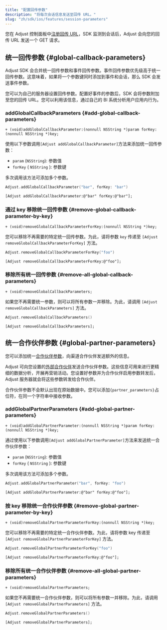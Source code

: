```yaml
---
title: "配置回传参数"
description: "将每次会话信息发送至回传 URL。"
slug: "zh/sdk/ios/features/session-parameters"
---
```


您在 Adjust 控制面板中[注册回传 URL](https://help.adjust.com/zh/article/recommended-placeholders-callbacks)，SDK 监测到会话后，Adjust 会向您的回传 URL 发送一个 GET 请求。

## 统一回传参数 {#global-callback-parameters}

<Callout type="note">

Adjust SDK 会合并统一回传参数和事件回传参数。事件回传参数优先级高于统一回传参数。这意味着，如果将一个参数键同时添加到事件和会话，那么 SDK 会发送事件参数。

</Callout>

您可以为自己的服务器设置回传参数。配置好事件的参数后，SDK 会将参数附加至您的回传 URL。您可以利用该信息，通过自己的 BI 系统分析用户应用内行为。

### addGlobalCallbackParameters {#add-global-callback-parameters}

<CodeBlock title="Method signature">

```objc
+ (void)addGlobalCallbackParameter:(nonnull NSString *)param forKey:(nonnull NSString *)key;
```

</CodeBlock>

使用以下参数调用`[Adjust addGlobalCallbackParameter]`方法来添加统一回传参数：

-  `param` \(`NSString`\): 参数值
-  `forKey` \( `NSString` \): 参数键

多次调用该方法可添加多个参数。

<Tabs>
<Tab title="Swift" sync="swift">

```swift
Adjust.addGlobalCallbackParameter("bar", forKey: "bar")
```

</Tab>
<Tab title="Objective-C" sync="objc">

```objc
[Adjust addGlobalCallbackParameter:@"bar" forKey:@"bar"];
```

</Tab>
</Tabs>

### 通过 key 移除统一回传参数 {#remove-global-callback-parameter-by-key}

<CodeBlock title="Method signature">

```objc
+ (void)removeGlobalCallbackParameterForKey:(nonnull NSString *)key;
```

</CodeBlock>

您可以移除不再需要的特定统一回传参数。为此，请将参数 `key` 传递至 `[Adjust removeGlobalCallbackParameterForKey]` 方法。

<Tabs>
<Tab title="Swift" sync="swift">

```swift
Adjust.removeGlobalCallbackParameterForKey("foo")
```

</Tab>
<Tab title="Objective-C" sync="objc">

```objc
[Adjust removeGlobalCallbackParameterForKey:@"foo"];
```

</Tab>
</Tabs>

### 移除所有统一回传参数 {#remove-all-global-callback-parameters}

<CodeBlock title="Method signature">

```objc
+ (void)removeGlobalCallbackParameters;
```

</CodeBlock>

如果您不再需要统一参数，则可以将所有参数一并移除。为此，请调用 `[Adjust removeGlobalCallbackParameters]` 方法。

<Tabs>
<Tab title="Swift" sync="swift">

```swift
Adjust.removeGlobalCallbackParameters()
```

</Tab>
<Tab title="Objective-C" sync="objc">

```objc
[Adjust removeGlobalCallbackParameters];
```

</Tab>
</Tabs>

## 统一合作伙伴参数 {#global-partner-parameters}

您可以添加统一[合作伙伴参数](https://help.adjust.com/zh/article/data-sharing-ad-network#map-parameters)，向渠道合作伙伴发送额外的信息。

Adjust 可向您设置的[外部合作伙伴](https://help.adjust.com/zh/article/integrated-partners)发送合作伙伴参数。这些信息可用来进行更精细的数据分析，开展再营销活动。您设置好参数并为合作伙伴启用参数转发后，Adjust 服务器就会将这些参数转发给合作伙伴。

<Callout type="note">

合作伙伴参数不会默认出现在原始数据中。您可以添加`{partner_parameters}`占位符，在同一个字符串中接收参数。

</Callout>

### addGlobalPartnerParameters {#add-global-partner-parameters}

<CodeBlock title="Method signature">

```objc
+ (void)addGlobalPartnerParameter:(nonnull NSString *)param forKey:(nonnull NSString *)key;
```

</CodeBlock>

通过使用以下参数调用`[Adjust addGlobalPartnerParameter]`方法来发送统一合作伙伴参数：

-  `param` \(`NSString`\): 参数值
-  `forKey` \( `NSString` \): 参数键

多次调用该方法可添加多个参数。

<Tabs>
<Tab title="Swift" sync="swift">

```swift
Adjust.addGlobalPartnerParameter("bar", forKey: "foo")
```

</Tab>
<Tab title="Objective-C" sync="objc">

```objc
[Adjust addGlobalPartnerParameter:@"bar" forKey:@"foo"];
```

</Tab>
</Tabs>

### 按 key 移除统一合作伙伴参数 {#remove-global-partner-parameter-by-key}

<CodeBlock title="Method signature">

```objc
+ (void)removeGlobalPartnerParameterForKey:(nonnull NSString *)key;
```

</CodeBlock>

您可以移除不再需要的特定统一合作伙伴参数。为此，请将参数 key 传递至 `[Adjust removeGlobalPartnerParameterForKey]` 方法。

<Tabs>
<Tab title="Swift" sync="swift">

```swift
Adjust.removeGlobalPartnerParameterForKey("foo")
```

</Tab>
<Tab title="Objective-C" sync="objc">

```objc
[Adjust removeGlobalPartnerParameterForKey:@"foo"];
```

</Tab>
</Tabs>

### 移除所有统一合作伙伴参数 {#remove-all-global-partner-parameters}

<CodeBlock title="Method signature">

```objc
+ (void)removeGlobalPartnerParameters;
```

</CodeBlock>

如果您不再需要统一合作伙伴参数，则可以将所有参数一并移除。为此，请调用 `[Adjust removeGlobalPartnerParameters]` 方法。

<Tabs>
<Tab title="Swift" sync="swift">

```swift
Adjust.removeGlobalPartnerParameters()
```

</Tab>
<Tab title="Objective-C" sync="objc">

```objc
[Adjust removeGlobalPartnerParameters];
```

</Tab>
</Tabs>
